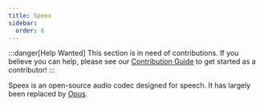 ```yaml
---
title: Speex
sidebar:
  order: 6
---
```


:::danger[Help Wanted]
This section is in need of contributions. If you believe you can help, please see our [Contribution Guide](../contribution-guide.mdx) to get started as a contributor!
:::

Speex is an open-source audio codec designed for speech. It has largely been replaced by [Opus](../audio/Opus.mdx).
